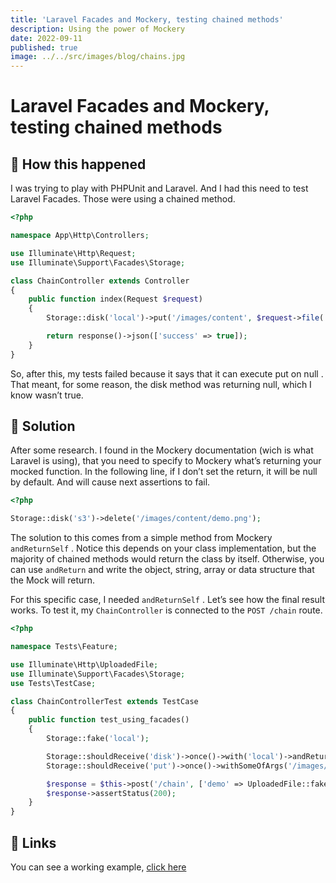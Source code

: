 ```yaml
---
title: 'Laravel Facades and Mockery, testing chained methods'
description: Using the power of Mockery
date: 2022-09-11
published: true
image: ../../src/images/blog/chains.jpg
---
```


# Laravel Facades and Mockery, testing chained methods

## 🤔 How this happened

I was trying to play with PHPUnit and Laravel. And I had this need to test Laravel Facades. Those were using a chained method.

```php
<?php

namespace App\Http\Controllers;

use Illuminate\Http\Request;
use Illuminate\Support\Facades\Storage;

class ChainController extends Controller
{
    public function index(Request $request)
    {
        Storage::disk('local')->put('/images/content', $request->file('demo'));

        return response()->json(['success' => true]);
    }
}
```

So, after this, my tests failed because it says that it can execute put on null . That meant, for some reason, the disk method was returning null, which I know wasn’t true.

## 🔨 Solution

After some research. I found in the Mockery documentation (wich is what Laravel is using), that you need to specify to Mockery what’s returning your mocked function. In the following line, if I don’t set the return, it will be null by default. And will cause next assertions to fail.

```php
<?php

Storage::disk('s3')->delete('/images/content/demo.png');
```

The solution to this comes from a simple method from Mockery `andReturnSelf` . Notice this depends on your class implementation, but the majority of chained methods would return the class by itself. Otherwise, you can use `andReturn` and write the object, string, array or data structure that the Mock will return.

For this specific case, I needed `andReturnSelf` . Let’s see how the final result works. To test it, my `ChainController` is connected to the `POST /chain` route.

```php
<?php

namespace Tests\Feature;

use Illuminate\Http\UploadedFile;
use Illuminate\Support\Facades\Storage;
use Tests\TestCase;

class ChainControllerTest extends TestCase
{
    public function test_using_facades()
    {
        Storage::fake('local');

        Storage::shouldReceive('disk')->once()->with('local')->andReturnSelf();
        Storage::shouldReceive('put')->once()->withSomeOfArgs('/images/content');

        $response = $this->post('/chain', ['demo' => UploadedFile::fake()->image('hello.jpeg')]);
        $response->assertStatus(200);
    }
}
```

## 🔗 Links

You can see a working example, [click here](https://github.com/helmerdavila/blog-tutorials-laravel/blob/1.0.1/tests/Feature/ChainControllerTest.php)
